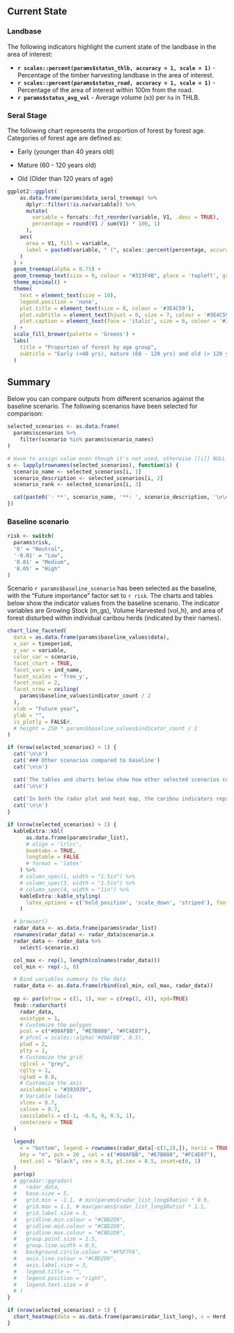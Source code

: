 
## Current State

### Landbase

The following indicators highlight the current state of the landbase in the area of interest:

-   **`r scales::percent(params$status_thlb, accuracy = 1, scale = 1)`** - Percentage of the timber harvesting landbase in the area of interest.
-   **`r scales::percent(params$status_road, accuracy = 1, scale = 1)`** - Percentage of the area of interest within 100m from the road.
-   **`r params$status_avg_vol`** - Average volume (`m3`) per `ha` in THLB.

### Seral Stage

The following chart represents the proportion of forest by forest age. Categories of forest age are defined as:

-   Early (younger than 40 years old)

-   Mature (60 - 120 years old)

-   Old (Older than 120 years of age)

```r
ggplot2::ggplot(
    as.data.frame(params$data_seral_treemap) %>% 
      dplyr::filter(!is.na(variable)) %>% 
      mutate(
        variable = forcats::fct_reorder(variable, V1, .desc = TRUE),
        percentage = round(V1 / sum(V1) * 100, 1)
      ),
    aes(
      area = V1, fill = variable, 
      label = paste0(variable, " (", scales::percent(percentage, accuracy = 1, scale = 1), ")")
    )
  ) +
  geom_treemap(alpha = 0.75) +
  geom_treemap_text(size = 9, colour = "#323F4B", place = 'topleft', grow = FALSE, reflow = TRUE)+
  theme_minimal() +
  theme(
    text = element_text(size = 10),
    legend.position = 'none',
    plot.title = element_text(size = 8, colour = '#3E4C59'),
    plot.subtitle = element_text(hjust = 0, size = 7, colour = '#3E4C59', margin = margin(b = 0.25, t = 0, unit = "cm")),
    plot.caption = element_text(face = 'italic', size = 6, colour = '#3E4C59', hjust = 1, margin = margin(t = 0.5, unit = "cm"))
  ) +
  scale_fill_brewer(palette = 'Greens') +
  labs(
    title = "Proportion of forest by age group",
    subtitle = "Early (<40 yrs), mature (60 - 120 yrs) and old (> 120 yrs)"
  )
```

## Summary

Below you can compare outputs from different scenarios against the baseline scenario. The following scenarios have been selected for comparison:

```r

selected_scenarios <- as.data.frame(
  params$scenarios %>%
    filter(scenario %in% params$scenario_names)
)

# Have to assign value even though it's not used, otherwise [[i]] NULL is printed
s <- lapply(rownames(selected_scenarios), function(i) {
  scenario_name <- selected_scenarios[i, 1]
  scenario_description <- selected_scenarios[i, 2]
  scenario_rank <- selected_scenarios[i, 3]

  cat(paste0('- **', scenario_name, '**: ', scenario_description, '\n\n'))
})

```

### Baseline scenario

```r

risk <- switch(
  params$risk,
  '0' = "Neutral",
  '-0.01' = "Low",
  '0.01' = "Medium",
  '0.05' = "High"
)
```
Scenario `r params$baseline_scenario` has been selected as the baseline, with the "Future importance" factor set to `r risk`. The charts and tables below show the indicator values from the baseline scenario. The indicator variables are Growing Stock (m_gs), Volume Harvested (vol_h), and area of forest disturbed within individual caribou herds (indicated by their names).

```r
chart_line_faceted(
  data = as.data.frame(params$baseline_values$data),
  x_var = timeperiod,
  y_var = variable,
  color_var = scenario,
  facet_chart = TRUE,
  facet_vars = ind_name,
  facet_scales = 'free_y',
  facet_ncol = 2,
  facet_nrow = ceiling(
    params$baseline_values$indicator_count / 2
  ),
  xlab = "Future year",
  ylab = "",
  is_plotly = FALSE#,
  # height = 250 * params$baseline_values$indicator_count / 2
)

```

```r

if (nrow(selected_scenarios) > 1) {
  cat('\n\n')
  cat('### Other scenarios compared to baseline')
  cat('\n\n')

  cat('The tables and charts below show how other selected scenarios compare to the baseline scenario. Dimensions in the multi-dimensional plots are Growing Stock (m_gs), Volume Harvested (vol_h), and area of forest disturbed within individual caribou herds (indicated by their names).')
  cat('\n\n')
  
  cat('In both the radar plot and heat map, the caribou indicators represent the relative proportion disturbed (i.e., cutblocks less than 40 years old and roads buffered by 50m) of a caribou subpopulation range (as named on the plot) in the area of interest. The forestry indicators are relative merchantable growing stock (m_gs) and relative volume of timber harvested (vol_h).')
  cat('\n\n')
}

if (nrow(selected_scenarios) > 1) {
  kableExtra::kbl(
      as.data.frame(params$radar_list),
      # align = 'lrlcc',
      booktabs = TRUE,
      longtable = FALSE
      # format = 'latex'
    ) %>%
    # column_spec(1, width = "1.5in") %>%
    # column_spec(3, width = "1.5in") %>%
    # column_spec(4, width = "1in") %>%
    kableExtra::kable_styling(
      latex_options = c('hold_position', 'scale_down', 'striped'), font_size = 7
    )

  # browser()
  radar_data <- as.data.frame(params$radar_list)
  rownames(radar_data) <- radar_data$scenario.x
  radar_data <- radar_data %>% 
    select(-scenario.x)

  col_max <- rep(1, length(colnames(radar_data)))
  col_min <- rep(-1, 8)

  # Bind variables summary to the data
  radar_data <- as.data.frame(rbind(col_min, col_max, radar_data))
  
  op <- par(mfrow = c(1, 1), mar = c(rep(2, 4)), xpd=TRUE)
  fmsb::radarchart(
    radar_data,
    axistype = 1,
    # Customize the polygon
    pcol = c("#00AFBB", "#E7B800", "#FC4E07"),
    # pfcol = scales::alpha('#00AFBB', 0.5),
    plwd = 2,
    plty = 1,
    # Customize the grid
    cglcol = "grey",
    cglty = 1,
    cglwd = 0.8,
    # Customize the axis
    axislabcol = "#393939",
    # Variable labels
    vlcex = 0.7,
    calcex = 0.7,
    caxislabels = c(-1, -0.5, 0, 0.5, 1),
    centerzero = TRUE
  )
  
  legend(
    x = "bottom", legend = rownames(radar_data[-c(1,2),]), horiz = TRUE,
    bty = "n", pch = 20 , col = c("#00AFBB", "#E7B800", "#FC4E07"),
    text.col = "black", cex = 0.5, pt.cex = 0.5, inset=c(0, 1)
  )
  par(op)
  # ggradar::ggradar(
  #   radar_data,
  #   base.size = 5,
  #   grid.min = -1.1, # min(params$radar_list_long$Ratio) * 0.9,
  #   grid.max = 1.1, # max(params$radar_list_long$Ratio) * 1.1,
  #   grid.label.size = 3,
  #   gridline.min.colour = "#CBD2D9",
  #   gridline.mid.colour = "#CBD2D9",
  #   gridline.max.colour = "#CBD2D9",
  #   group.point.size = 1.5,
  #   group.line.width = 0.5,
  #   background.circle.colour = "#F5F7FA",
  #   axis.line.colour = "#CBD2D9",
  #   axis.label.size = 3,
  #   legend.title = "",
  #   legend.position = "right",
  #   legend.text.size = 6
  # )
}

if (nrow(selected_scenarios) > 1) {
  chart_heatmap(data = as.data.frame(params$radar_list_long), x = Herd, y = scenario.x, z = Ratio)
}

```
